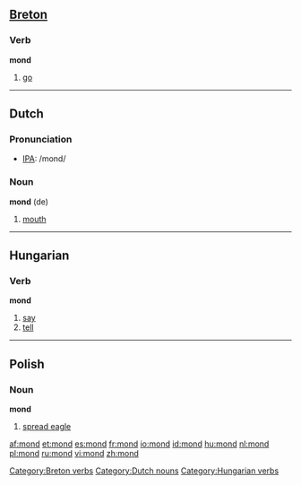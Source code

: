 {{see|Mond}}
==[[Breton]]==

===Verb===
'''mond'''

# [[go]]

[[Category:Breton verbs]]

----

==Dutch==

===Pronunciation===
*[[w:IPA|IPA]]: /mond/

===Noun===
'''mond''' {{m}} (de)

# [[mouth]]

[[Category:Dutch nouns]]

----

==Hungarian==

===Verb===
'''mond'''

# [[say]]
# [[tell]]

[[Category:Hungarian verbs]]

----

==Polish==

===Noun===
'''mond''' {{m}}

# [[spread eagle]]

[[af:mond]]
[[et:mond]]
[[es:mond]]
[[fr:mond]]
[[io:mond]]
[[id:mond]]
[[hu:mond]]
[[nl:mond]]
[[pl:mond]]
[[ru:mond]]
[[vi:mond]]
[[zh:mond]]
